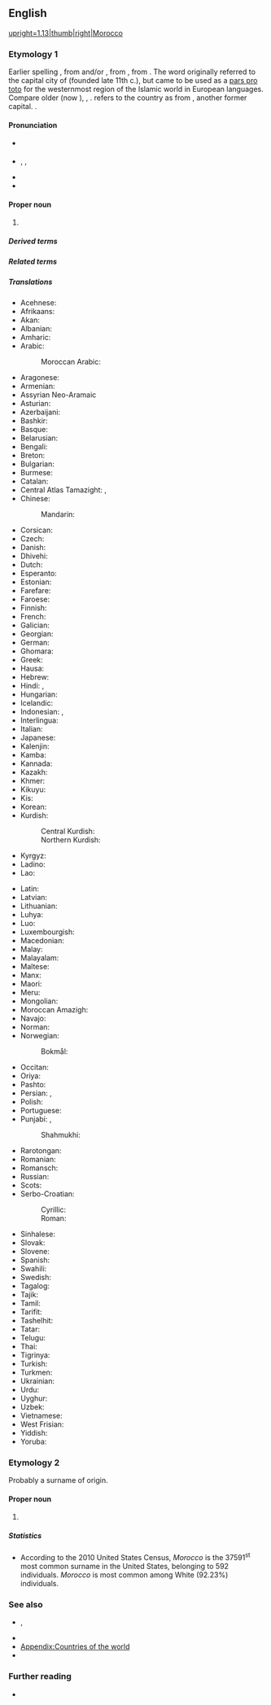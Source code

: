 {{also|morocco}}
==English==
[[Image:MAR orthographic.svg|upright=1.13|thumb|right|Morocco]]
{{wp}}

===Etymology 1===
Earlier spelling {{m|en|Marocco}}, from {{der|en|pt|Marrocos}} and/or {{der|en|es|Marruecos}}, from {{der|en|ar|مُرَّاكُش}}, from {{der|en|ber}} {{l|zgh|ⴰⵎⵓⵔ ⵏ ⴰⴽⵓⵛ|lit=Land of God}}. The word originally referred to the capital city of {{m|en|Marrakech}} (founded late 11th c.), but came to be used as a [[pars pro toto]] for the westernmost region of the Islamic world in European languages. Compare older {{cog|ar|مُرَّاكُش}} (now {{m|ar|اَلْمَغْرِب}}), {{cog|fa|مراکش|tr=marâkeš}}, {{cog|ML.|Marrochium}}. {{cog|tr|-}} refers to the country as {{m|tr|Fas}} from {{m|en|Fez}}, another former capital. {{doublet|en|Marrakech}}.

====Pronunciation====
* {{a|UK}} {{IPA|en|/məˈɹɒkəʊ/}}
* {{a|US}} {{enPR|məräk'ō}}, {{IPAchar|/məˈrɑkoʊ/}}, {{IPAchar|/mɔrˈɑkoʊ/}}
* {{audio|en|En-us-Morocco.ogg|Audio (US)}}
* {{rhymes|en|ɒkəʊ}}

====Proper noun====
{{en-proper noun}}

# {{senseid|en|Q1028}}{{place|en|country|in northwestern|cont/Africa|t=Morocco|official=Kingdom of Morocco}}

=====Derived terms=====
{{der2|en|Moroccan|Morocco agencies}}

=====Related terms=====
{{rel2|en|maroquin|Marrakech}}

=====Translations=====
{{trans-top|id=Q1028|country}}
* Acehnese: {{t|ace|Maghribi}}
* Afrikaans: {{t+|af|Marokko}}
* Akan: {{t|ak|Moroko}}
* Albanian: {{t+|sq|Maroku}}
* Amharic: {{t|am|ሞሮኮ|sc=Ethi}}
* Arabic: {{t+|ar|الْمَغْرِب|f}}
*: Moroccan Arabic: {{t|ary|المغرب|f|tr=el-maḡrib}}
* Aragonese: {{t|an|Marruecos|m}}
* Armenian: {{t|hy|Մարոկկո|sc=Armn}}
* Assyrian Neo-Aramaic {{t|aii|ܡܵܪܵܟܸܫ|tr=marakish}}
* Asturian: {{t+|ast|Marruecos|m-p}}
* Azerbaijani: {{t+|az|Mərakeş}}
* Bashkir: {{t|ba|Марокко|sc=Cyrl}}
* Basque: {{t+|eu|Maroko}}
* Belarusian: {{t|be|Маро́ка|n|sc=Cyrl}}
* Bengali: {{t|bn|মরোক্কো|sc=Beng}}
* Breton: {{t+|br|Maroko}}
* Bulgarian: {{t|bg|Маро́ко|n}}
* Burmese: {{t|my|မော်ရိုကို|sc=Mymr}}
* Catalan: {{t+|ca|Marroc|m}}
* Central Atlas Tamazight: {{t|tzm|ⵍⵎⴰⵖⵔⵉⴱ}}, {{t|tzm|ⴰⵎⵕⵕⵓⴽ}}
* Chinese:
*: Mandarin: {{t+|cmn|摩洛哥|tr=Móluògē|sc=Hani}}
* Corsican: {{t|co|Maroccu|m}}
* Czech: {{t+|cs|Maroko|m}}
* Danish: {{t+|da|Marokko}}
* Dhivehi: {{t|dv|މައުރިބު|sc=Thaa}}
* Dutch: {{t+|nl|Marokko|n}}
* Esperanto: {{t+|eo|Maroko}}
* Estonian: {{t+|et|Maroko}}
* Farefare: {{t|gur|Maroko}}
* Faroese: {{t|fo|Marokko|n}}
* Finnish: {{t+|fi|Marokko}}
* French: {{t+|fr|Maroc|m}}
* Galician: {{t+|gl|Marrocos|m-p}}
* Georgian: {{t|ka|მაროკო|sc=Geor}}
* German: {{t+|de|Marokko|n}}
* Ghomara: {{t-needed|gho}}
* Greek: {{t+|el|Μαρόκο|n}}
* Hausa: {{t|ha|Maroko|alt=Màr̃ōkò|f}}
* Hebrew: {{t|he|מָרוֹקוֹ|tr=maroko}}
* Hindi: {{t+|hi|मोरक्को|sc=Deva}}, {{t|hi|मराकेश|sc=Deva}}
* Hungarian: {{t+|hu|Marokkó}}
* Icelandic: {{t+|is|Marokkó}}
* Indonesian: {{t|id|Moroko}}, {{t+|id|Maroko}}
* Interlingua: {{t|ia|Marroco}}
* Italian: {{t+|it|Marocco|m}}
* Japanese: {{t+|ja|モロッコ|tr=Morokko}}
* Kalenjin: {{t|kln|Moroko}}
* Kamba: {{t|kam|Moroko}}
* Kannada: {{t+|kn|ಮೊರಾಕೊ|sc=Knda}}
* Kazakh: {{t|kk|Мағрибия|sc=Cyrl}}
* Khmer: {{t+|km|ម៉ារ៉ុក}}
* Kikuyu: {{t|ki|Moroko}}
* Kis: {{t|kis|Moroko}}
* Korean: {{t+|ko|^모로코}}
* Kurdish:
*: Central Kurdish: {{t|ckb|مەغریب}}
*: Northern Kurdish: {{t+|kmr|Maroko}}
* Kyrgyz: {{t|ky|Марокко|sc=Cyrl}}
* Ladino: {{t|lad|Maroko}}
* Lao: {{t|lo|ມາລົກ}}
{{trans-mid}}
* Latin: {{t|la|Marocum|n}}
* Latvian: {{t+|lv|Maroka|f}}
* Lithuanian: {{t+|lt|Marokas|m}}
* Luhya: {{t|luy|Moroko}}
* Luo: {{t|luo|Moroko}}
* Luxembourgish: {{t|lb|Marokko|n}}
* Macedonian: {{t|mk|Маро́ко|n}}
* Malay: {{t|ms|Maghribi}}
* Malayalam: {{t|ml|മൊറോക്കൊ|sc=Mlym}}
* Maltese: {{t|mt|il-[[Marokk]]}}
* Manx: {{t|gv|Maroc|f|alt=Yn Varoc}}
* Maori: {{t|mi|Marako}}
* Meru: {{t|mer|Moroko}}
* Mongolian: {{t|mn|Марокко|sc=Cyrl}}
* Moroccan Amazigh: {{t|zgh|ⵍⵎⵖⵔⵉⴱ}}
* Navajo: {{t|nv|Eʼeʼaahjí Ghą́ą́ʼaskʼidii Biłikahii Bikéyah}}
* Norman: {{t|nrf|Maroc|m}}
* Norwegian:
*: Bokmål: {{t+|nb|Marokko}}
* Occitan: {{t+|oc|Marròc|m}}
* Oriya: {{t|or|ମୋରୋକୋ|sc=Orya}}
* Pashto: {{t|ps|مراکش|m|tr=marākeš}}
* Persian: {{t+|fa|مراکش|tr=marâkeš}}, {{t+|fa|مغرب|tr=mağreb}}
* Polish: {{t+|pl|Maroko}}
* Portuguese: {{t+|pt|Marrocos|m}}
* Punjabi: {{t|pa|ਮੋਰਾਕੋ}}, {{t|pa|ਮਰਾਕਿਸ਼}}
*: Shahmukhi: {{t|pa|مراکش|tr=marākeś}}
* Rarotongan: {{t|rar|Maroko}}
* Romanian: {{t+|ro|Maroc|n}}
* Romansch: {{t|rm|Maroc|m}}
* Russian: {{t+|ru|Маро́кко|n}}
* Scots: {{t|sco|Morocco}}
* Serbo-Croatian:
*: Cyrillic: {{t|sh|Мароко|m}}
*: Roman: {{t+|sh|Maroko|m}}
* Sinhalese: {{t|si|මොරොක්කෝව|sc=Sinh}}
* Slovak: {{t+|sk|Maroko|n}}
* Slovene: {{t+|sl|Maroko|m}}
* Spanish: {{t+|es|Marruecos|m}}
* Swahili: {{t+|sw|Moroko}}
* Swedish: {{t+|sv|Marocko}}
* Tagalog: {{t|tl|Maruwekos}}
* Tajik: {{t|tg|Марокаш|sc=Cyrl}}
* Tamil: {{t|ta|மொரோக்கோ|sc=Taml}}
* Tarifit: {{t-needed|rif}}
* Tashelhit: {{t-needed|shi}}
* Tatar: {{t|tt|Марокко|sc=Cyrl}}
* Telugu: {{t+|te|మొరాకో|sc=Telu}}
* Thai: {{t+|th|โมร็อกโก}}
* Tigrinya: {{t|ti|ሞሮኮ|sc=Ethi}}
* Turkish: {{t+|tr|Fas}}
* Turkmen: {{t|tk|Marokko}}
* Ukrainian: {{t+|uk|Маро́кко|n|sc=Cyrl}}
* Urdu: {{t|ur|مراکش|tr=marākeś}}
* Uyghur: {{t|ug|ماراكەش|sc=ug-Arab}}
* Uzbek: {{t+|uz|Marokash}}
* Vietnamese: {{t|vi|Ma-rốc}}
* West Frisian: {{t+|fy|Marokko|n}}
* Yiddish: {{t|yi|מאַראָקאָ}}
* Yoruba: {{t|yo|Mòrókò}}
{{trans-bottom}}

===Etymology 2===
Probably a surname of {{der|en|it|-}} origin.

====Proper noun====
{{en-proper noun|s}}

# {{surname|en|from=Italian}}

=====Statistics=====
* According to the 2010 United States Census, ''Morocco'' is the 37591<sup>st</sup> most common surname in the United States, belonging to 592 individuals. ''Morocco'' is most common among White (92.23%) individuals.

===See also===
* {{l|en|Maghreb}}, {{l|en|Maghrib}}
* {{l|en|North Africa}}
* [[Appendix:Countries of the world]]
* {{list:countries of Africa/en}}

===Further reading===
* {{R:en:DAFN}}

{{c|en|Exonyms|Morocco}}